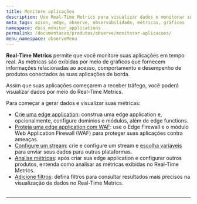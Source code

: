 ```yaml
---
title: Monitore aplicações
description: Use Real-Time Metrics para visualizar dados e monitorar suas aplicações.
meta_tags: azion, edge, observe, observabilidade, métricas, gráficos
namespace: docs_monitor_applications
permalink: /documentacao/produtos/observe/monitorar-aplicacoes/
menu_namespace: observeMenu
---
```



**Real-Time Metrics** permite que você monitore suas aplicações em tempo real. As métricas são exibidas por meio de gráficos que fornecem informações relacionadas ao acesso, comportamento e desempenho de produtos conectados às suas aplicações de borda.

Assim que suas aplicações começarem a receber tráfego, você poderá visualizar dados por meio do Real-Time Metrics.

<LinkButton link="/pt-br/documentacao/produtos/observe/real-time-metrics/" label="ir para referência do real-time metrics" outlined target="_blank" />

Para começar a gerar dados e visualizar suas métricas:

- [Crie uma edge application](/pt-br/documentacao/produtos/guias/build/criar-uma-aplicacao/): construa uma edge application e, opcionalmente, configure domínios e módulos, além de edge functions.
- [Proteja uma edge application com WAF](/pt-br/documentacao/produtos/secure/proteja-aplicacao/): use o Edge Firewall e o módulo Web Application Firewall (WAF) para proteger suas aplicações contra ameaças.
- [Configure um stream](/pt-br/documentacao/produtos/guias/como-usar-data-stream/): crie e configure um stream e [escolha variáveis](/pt-br/documentacao/produtos/guias/observe/data-stream-selecionar-variaveis/) para enviar seus dados para outras plataformas.
- [Analise métricas](/pt-br/documentacao/produtos/guias/observe/analisar-metricas/): após criar sua edge application e configurar outros produtos, entenda como analisar as métricas exibidas no Real-Time Metrics.
- [Adicione filtros](/pt-br/documentacao/produtos/guias/observe/adicionar-filtros-metrics/): defina filtros para consultar resultados mais precisos na visualização de dados no Real-Time Metrics.
<br /><br />
---

